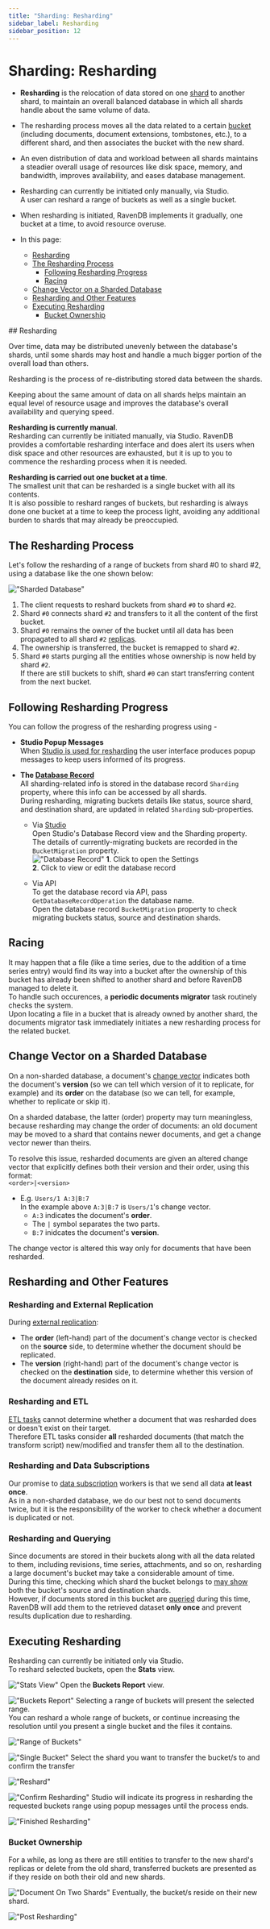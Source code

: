 ```yaml
---
title: "Sharding: Resharding"
sidebar_label: Resharding
sidebar_position: 12
---
```



# Sharding: Resharding
<Admonition type="note" title="Note">

* **Resharding** is the relocation of data stored on one [shard](../sharding/overview#shards) 
  to another shard, to maintain an overall balanced database in which all 
  shards handle about the same volume of data.  
* The resharding process moves all the data related to a certain [bucket](../sharding/overview#buckets) 
  (including documents, document extensions, tombstones, etc.), to a different 
  shard, and then associates the bucket with the new shard.  
* An even distribution of data and workload between all shards maintains 
  a steadier overall usage of resources like disk space, memory, and bandwidth, 
  improves availability, and eases database management.  
* Resharding can currently be initiated only manually, via Studio.  
  A user can reshard a range of buckets as well as a single bucket.  
* When resharding is initiated, RavenDB implements it gradually, one bucket 
  at a time, to avoid resource overuse.  

* In this page:  
  * [Resharding](../sharding/resharding#resharding)  
  * [The Resharding Process](../sharding/resharding#the-resharding-process)  
      * [Following Resharding Progress](../sharding/resharding#following-resharding-progress)  
      * [Racing](../sharding/resharding#racing)  
  * [Change Vector on a Sharded Database](../sharding/resharding#change-vector-on-a-sharded-database)  
  * [Resharding and Other Features](../sharding/resharding#resharding-and-other-features)  
  * [Executing Resharding](../sharding/resharding#executing-resharding)  
      * [Bucket Ownership](../sharding/resharding#bucket-ownership)  

</Admonition>
## Resharding

Over time, data may be distributed unevenly between the database's shards, until 
some shards may host and handle a much bigger portion of the overall load than others.  

Resharding is the process of re-distributing stored data between the shards.  

Keeping about the same amount of data on all shards helps maintain an equal 
level of resource usage and improves the database's overall availability and 
querying speed.  

**Resharding is currently manual**.  
Resharding can currently be initiated manually, via Studio. 
RavenDB provides a comfortable resharding interface and does alert 
its users when disk space and other resources are exhausted, but it 
is up to you to commence the resharding process when it is needed.  

**Resharding is carried out one bucket at a time**.  
The smallest unit that can be resharded is a single bucket with all its contents.  
It is also possible to reshard ranges of buckets, but resharding is always done 
one bucket at a time to keep the process light, avoiding any additional burden to 
shards that may already be preoccupied.  

## The Resharding Process

Let's follow the resharding of a range of buckets from shard #0 to shard #2, 
using a database like the one shown below:  

!["Sharded Database"](./assets/resharding_sharded-database.png)

1. The client requests to reshard buckets from shard `#0` to shard `#2`.  
2. Shard `#0` connects shard `#2` and transfers to it all the content of the first bucket.  
3. Shard `#0` remains the owner of the bucket until all data has been propagated to 
   all shard `#2` [replicas](../sharding/overview#shard-replication).  
4. The ownership is transferred, the bucket is remapped to shard `#2`.  
5. Shard `#0` starts purging all the entities whose ownership is now held by shard `#2`.  
   If there are still buckets to shift, shard `#0` can start transferring content from the next bucket.  

## Following Resharding Progress

You can follow the progress of the resharding progress using -  

* **Studio Popup Messages**  
  When [Studio is used for resharding](../sharding/resharding#executing-resharding) 
  the user interface produces popup messages to keep users 
  informed of its progress.  

* **The [Database Record](../studio/database/settings/database-record)**  
  All sharding-related info is stored in the database record `Sharding` 
  property, where this info can be accessed by all shards.  
  During resharding, migrating buckets details like status, source shard, 
  and destination shard, are updated in related `Sharding` sub-properties.   
   * Via [Studio](../studio/database/settings/database-record#the-database-record)  
     Open Studio's Database Record view and the Sharding property.   
     The details of currently-migrating buckets are recorded in 
     the `BucketMigration` property.  
     !["Database Record"](./assets/resharding_database-record.png)
       **1**. Click to open the Settings  
       **2**. Click to view or edit the database record  

    * Via API  
      To get the database record via API, pass `GetDatabaseRecordOperation` the 
      database name.  
      Open the database record `BucketMigration` property to check migrating buckets 
      status, source and destination shards.  

## Racing

It may happen that a file (like a time series, due to the addition 
of a time series entry) would find its way into a bucket after the 
ownership of this bucket has already been shifted to another shard 
and before RavenDB managed to delete it.  
To handle such occurences, a **periodic documents migrator** task 
routinely checks the system.  
Upon locating a file in a bucket that is already owned by another shard, 
the documents migrator task immediately initiates a new resharding process 
for the related bucket.  



## Change Vector on a Sharded Database

On a non-sharded database, a document's [change vector](../server/clustering/replication/change-vector) 
indicates both the document's **version** (so we can tell which version of it 
to replicate, for example) and its **order** on the database (so we can tell, 
for example, whether to replicate or skip it).  

On a sharded database, the latter (order) property may turn meaningless, because 
resharding may change the order of documents: an old document may be moved to a shard 
that contains newer documents, and get a change vector newer than theirs.  

To resolve this issue, resharded documents are given an altered change vector 
that explicitly defines both their version and their order, using this format:  
`<order>|<version>`

* E.g. `Users/1 A:3|B:7`  
  In the example above `A:3|B:7` is `Users/1`'s change vector.  
    * `A:3` indicates the document's **order**.  
    * The `|` symbol separates the two parts.  
    * `B:7` inidcates the document's **version**.  

<Admonition type="note" title="Note">
The change vector is altered this way only for documents that have been resharded.  
</Admonition>



## Resharding and Other Features

### Resharding and External Replication

During [external replication](../sharding/external-replication):  

* The **order** (left-hand) part of the document's change vector 
  is checked on the **source** side, to determine whether the document 
  should be replicated.  
* The **version** (right-hand) part of the document's change vector 
  is checked on the **destination** side, to determine whether this 
  version of the document already resides on it.  
### Resharding and ETL

[ETL tasks](../sharding/etl) cannot determine whether a document that 
was resharded does or doesn't exist on their target.  
Therefore ETL tasks consider **all** resharded documents (that match the 
transform script) new/modified and transfer them all to the destination.  
### Resharding and Data Subscriptions

Our promise to [data subscription](../sharding/subscriptions) workers is that we 
send all data **at least once**.  
As in a non-sharded database, we do our best not to send documents twice, but it 
is the responsibility of the worker to check whether a document is duplicated or not.  
### Resharding and Querying

Since documents are stored in their buckets along with all the data 
related to them, including revisions, time series, attachments, and 
so on, resharding a large document's bucket may take a considerable 
amount of time.  
During this time, checking which shard the bucket belongs to 
[may show](../sharding/resharding#bucket-ownership) 
both the bucket's source and destination shards.  
However, if documents stored in this bucket are [queried](../sharding/querying) 
during this time, RavenDB will add them to the retrieved dataset 
**only once** and prevent results duplication due to resharding.  



## Executing Resharding

Resharding can currently be initiated only via Studio.  
To reshard selected buckets, open the **Stats** view.

!["Stats View"](./assets/resharding_stats.png)
Open the **Buckets Report** view.  

!["Buckets Report"](./assets/resharding_buckets-report.png)
Selecting a range of buckets will present the selected range.  
You can reshard a whole range of buckets, or continue increasing the 
resolution until you present a single bucket and the files it contains.  

!["Range of Buckets"](./assets/resharding_diving-into-bucket-01.png)

!["Single Bucket"](./assets/resharding_diving-into-bucket-05.png)
Select the shard you want to transfer the bucket/s to and confirm the transfer  

!["Reshard"](./assets/resharding_diving-into-bucket-06.png)

!["Confirm Resharding"](./assets/resharding_confirm-resharding.png)
Studio will indicate its progress in resharding the requested 
buckets range using popup messages until the process ends.  

!["Finished Resharding"](./assets/resharding_finished-resharding.png)
### Bucket Ownership

For a while, as long as there are still entities to transfer to the new 
shard's replicas or delete from the old shard, transferred buckets are 
presented as if they reside on both their old and new shards.  

!["Document On Two Shards"](./assets/resharding_over-two-shards.png)
Eventually, the bucket/s reside on their new shard.  

!["Post Resharding"](./assets/resharding_post-resharding.png)



